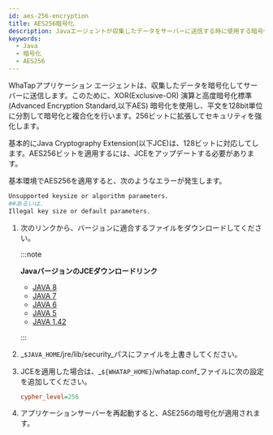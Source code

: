 ```yaml
---
id: aes-256-encryption
title: AES256暗号化
description: Javaエージェントが収集したデータをサーバーに送信する時に使用する暗号化方法を案内します。XOR演算とAES暗号化を使用してデータセキュリティを強化し、128ビットを基本的に対応していますが、AES 256ビット暗号化を適用するためにはJava Cryptography Extension(JCE)をアップデートする必要があります。
keywords:
  - Java
  - 暗号化
  - AES256
---
```


WhaTapアプリケーション エージェントは、収集したデータを暗号化してサーバーに送信します。このために、XOR(Exclusive-OR) 演算と高度暗号化標準 (Advanced Encryption Standard,以下AES) 暗号化を使用し、平文を128bit単位に分割して暗号化と複合化を行います。256ビットに拡張してセキュリティを強化します。

基本的にJava Cryptography Extension(以下JCE)は、128ビットに対応してします。AES256ビットを適用するには、JCEをアップデートする必要があります。

基本環境でAES256を適用すると、次のようなエラーが発生します。

```bash
Unsupported keysize or algorithm parameters.
##あるいは、
Illegal key size or default parameters.
```

1. 次のリンクから、バージョンに適合するファイルをダウンロードしてください。

   :::note

   **JavaバージョンのJCEダウンロードリンク**

   - [JAVA 8](https://www.oracle.com/technetwork/java/javase/downloads/jce8-download-2133166.html)
   - [JAVA 7](http://www.oracle.com/technetwork/java/javase/downloads/jce-7-download-432124.html)
   - [JAVA 6](http://www.oracle.com/technetwork/java/javase/downloads/jce-6-download-429243.html)
   - [JAVA 5](http://www.oracle.com/technetwork/java/javasebusiness/downloads/java-archive-downloads-java-plat-419418.html#jce_policy-1.5.0-oth-JPR)
   - [JAVA 1.42](http://www.oracle.com/technetwork/java/javasebusiness/downloads/java-archive-downloads-java-plat-419418.html#7503-jce-1.4.2-oth-JPR)

   :::

2. _`$JAVA_HOME`/jre/lib/security_パスにファイルを上書きしてください。

3. JCEを適用した場合は、_`${WHATAP_HOME}`/whatap.conf_ファイルに次の設定を追加してください。

   ```ini title='whatap.conf'
   cypher_level=256
   ```

4. アプリケーションサーバーを再起動すると、ASE256の暗号化が適用されます。
